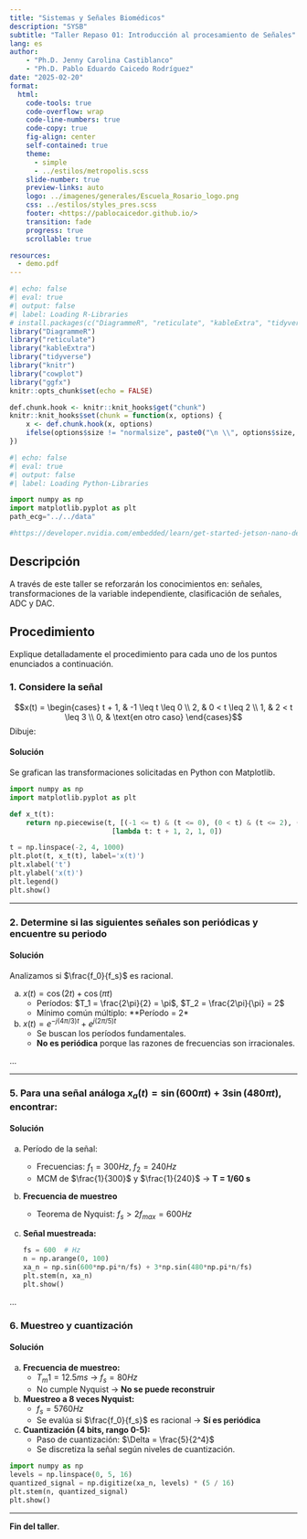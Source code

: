 ```yaml
---
title: "Sistemas y Señales Biomédicos"
description: "SYSB"
subtitle: "Taller Repaso 01: Introducción al procesamiento de Señales"
lang: es
author: 
    - "Ph.D. Jenny Carolina Castiblanco"
    - "Ph.D. Pablo Eduardo Caicedo Rodríguez"
date: "2025-02-20"
format:
  html: 
    code-tools: true
    code-overflow: wrap
    code-line-numbers: true
    code-copy: true
    fig-align: center
    self-contained: true
    theme: 
      - simple
      - ../estilos/metropolis.scss
    slide-number: true
    preview-links: auto
    logo: ../imagenes/generales/Escuela_Rosario_logo.png
    css: ../estilos/styles_pres.scss
    footer: <https://pablocaicedor.github.io/>
    transition: fade
    progress: true
    scrollable: true

resources:
  - demo.pdf
---
```


```r
#| echo: false
#| eval: true
#| output: false
#| label: Loading R-Libraries
# install.packages(c("DiagrammeR", "reticulate", "kableExtra", "tidyverse", "knitr", "cowplot", "ggfx"))
library("DiagrammeR")
library("reticulate")
library("kableExtra")
library("tidyverse")
library("knitr")
library("cowplot")
library("ggfx")
knitr::opts_chunk$set(echo = FALSE)

def.chunk.hook <- knitr::knit_hooks$get("chunk")
knitr::knit_hooks$set(chunk = function(x, options) {
    x <- def.chunk.hook(x, options)
    ifelse(options$size != "normalsize", paste0("\n \\", options$size, "\n\n", x, "\n\n \\normalsize"), x)
})
```

```python
#| echo: false
#| eval: true
#| output: false
#| label: Loading Python-Libraries

import numpy as np
import matplotlib.pyplot as plt
path_ecg="../../data"

#https://developer.nvidia.com/embedded/learn/get-started-jetson-nano-devkit#write

```



## Descripción  
A través de este taller se reforzarán los conocimientos en: señales, transformaciones de la 
variable independiente, clasificación de señales, ADC y DAC.  

## Procedimiento  
Explique detalladamente el procedimiento para cada uno de los puntos enunciados a continuación.  

### 1. Considere la señal
$$x(t) = \begin{cases} 
  t + 1, & -1 \leq t \leq 0 \\ 
  2, & 0 < t \leq 2 \\ 
  1, & 2 < t \leq 3 \\ 
  0, & \text{en otro caso} 
 \end{cases}$$
Dibuje:

#### **Solución**
Se grafican las transformaciones solicitadas en Python con Matplotlib.
```python
import numpy as np
import matplotlib.pyplot as plt

def x_t(t):
    return np.piecewise(t, [(-1 <= t) & (t <= 0), (0 < t) & (t <= 2), (2 < t) & (t <= 3)],
                         [lambda t: t + 1, 2, 1, 0])

t = np.linspace(-2, 4, 1000)
plt.plot(t, x_t(t), label='x(t)')
plt.xlabel('t')
plt.ylabel('x(t)')
plt.legend()
plt.show()
```

---

### 2. Determine si las siguientes señales son periódicas y encuentre su periodo  
#### **Solución**
Analizamos si $\frac{f_0}{f_s}$ es racional.

a) $x(t) = \cos(2t) + \cos(\pi t)$
   - Períodos: $T_1 = \frac{2\pi}{2} = \pi$, $T_2 = \frac{2\pi}{\pi} = 2$
   - Mínimo común múltiplo: **Período = 2\pi**

b) $x(t) = e^{-j(4\pi/3)t} + e^{j(2\pi/5)t}$
   - Se buscan los períodos fundamentales.
   - **No es periódica** porque las razones de frecuencias son irracionales.

...

---

### 5. Para una señal análoga $x_a(t) = \sin(600\pi t) + 3\sin(480\pi t)$, encontrar:

#### **Solución**

a) Período de la señal:
   - Frecuencias: $f_1 = 300Hz$, $f_2 = 240Hz$
   - MCM de $\frac{1}{300}$ y $\frac{1}{240}$ → **T = 1/60 s**

b) **Frecuencia de muestreo**
   - Teorema de Nyquist: $f_s > 2f_{max} = 600Hz$

c) **Señal muestreada:**
   ```python
   fs = 600  # Hz
   n = np.arange(0, 100)
   xa_n = np.sin(600*np.pi*n/fs) + 3*np.sin(480*np.pi*n/fs)
   plt.stem(n, xa_n)
   plt.show()
   ```

...

### 6. Muestreo y cuantización

#### **Solución**

a) **Frecuencia de muestreo:**
   - $T_m1 = 12.5ms$ → $f_s = 80Hz$
   - No cumple Nyquist → **No se puede reconstruir**

b) **Muestreo a 8 veces Nyquist:**
   - $f_s = 5760Hz$
   - Se evalúa si $\frac{f_0}{f_s}$ es racional → **Sí es periódica**

c) **Cuantización (4 bits, rango 0-5):**
   - Paso de cuantización: $\Delta = \frac{5}{2^4}$
   - Se discretiza la señal según niveles de cuantización.
   
```python
import numpy as np
levels = np.linspace(0, 5, 16)
quantized_signal = np.digitize(xa_n, levels) * (5 / 16)
plt.stem(n, quantized_signal)
plt.show()
```

---

**Fin del taller**.
